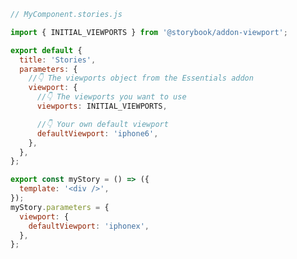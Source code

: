 ```js
// MyComponent.stories.js

import { INITIAL_VIEWPORTS } from '@storybook/addon-viewport';

export default {
  title: 'Stories',
  parameters: {
    //👇 The viewports object from the Essentials addon
    viewport: {
      //👇 The viewports you want to use
      viewports: INITIAL_VIEWPORTS,

      //👇 Your own default viewport
      defaultViewport: 'iphone6',
    },
  },
};

export const myStory = () => ({
  template: '<div />',
});
myStory.parameters = {
  viewport: {
    defaultViewport: 'iphonex',
  },
};
```